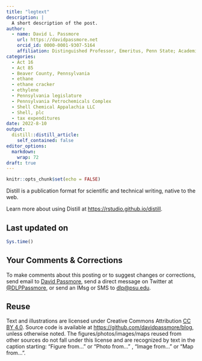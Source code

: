 ```yaml
---
title: "legtext"
description: |
  A short description of the post.
author:
  - name: David L. Passmore
    url: https://davidpassmore.net
    orcid_id: 0000-0001-9307-5164
    affiliation: Distinguished Professor, Emeritus, Penn State; Academic Visitor, University of Pittsburgh
categories:
  - Act 16
  - Act 85
  - Beaver County, Pennsylvania 
  - ethane
  - ethane cracker
  - ethylene
  - Pennsylvania legislature
  - Pennsylvania Petrochemicals Complex
  - Shell Chemical Appalachia LLC
  - Shell, plc
  - tax expenditures
date: 2022-8-10
output:
  distill::distill_article:
    self_contained: false
editor_options: 
  markdown: 
    wrap: 72
draft: true
---
```



```r
knitr::opts_chunk$set(echo = FALSE)
```

Distill is a publication format for scientific and technical writing, native to the web.

Learn more about using Distill at <https://rstudio.github.io/distill>.

## Last updated on {.appendix}

```r
Sys.time()
```

## Your Comments & Corrections {.appendix}

To make comments about this posting or to suggest changes or
corrections, send email to [David
Passmore](mailto:dlp@davidpassmore.net), send a direct message on
Twitter at [\@DLPPassmore](https://twitter.com/dlppassmore), or send an
IMsg or SMS to [dlp\@psu.edu](mailto:dlp@psu.edu){.email}.

## Reuse {.appendix}

Text and illustrations are licensed under Creative Commons Attribution
[CC BY 4.0](https://creativecommons.org/licenses/by-sa/4.0/). Source
code is available at <https://github.com/davidpassmore/blog>, unless
otherwise noted. The figures/photos/images/maps reused from other
sources do not fall under this license and are recognized by text in the
caption starting: "Figure from..." or "Photo from..." , "Image from..."
or "Map from...".

